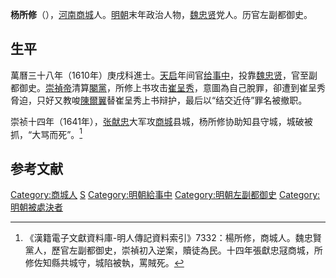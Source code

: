'''杨所修'''（{{bd|？||1641年||Yang杨}}），[[河南|河南]][[商城|商城]]人。[[明朝|明朝]]末年政治人物，[[魏忠贤|魏忠贤]]党人。历官左副都御史。

==生平==
萬曆三十八年（1610年）庚戌科進士。[[天启|天启]]年间官[[给事中|给事中]]，投靠[[魏忠贤|魏忠贤]]，官至副都御史。[[崇禎帝|崇禎帝]]清算[[閹黨|閹黨]]，所修上书攻击[[崔呈秀|崔呈秀]]，意圖為自己脫罪，卻遭到崔呈秀脅迫，只好又教唆[[陳爾翼|陳爾翼]]替崔呈秀上书辩护，最后以“结交近侍”罪名被撤职。

崇祯十四年（1641年），[[张献忠|张献忠]]大军攻[[商城|商城]]县城，杨所修协助知县守城，城破被抓，“大骂而死”。<ref>《漢籍電子文獻資料庫-明人傳記資料索引》7332：楊所修，商城人。魏忠賢黨人，歷官左副都御史，崇禎初入逆案，贖徒為民。十四年張獻忠冦商城，所修佐知縣共城守，城陷被執，罵賊死。</ref>

==参考文献==
{{reflist}}

{{萬曆三十八年庚戌科殿試金榜}}

{{Authority control}}

{{DEFAULTSORT:Yang楊}}
[[Category:商城人|Category:商城人]]
[[Category:楊姓|S]]
[[Category:明朝給事中|Category:明朝給事中]]
[[Category:明朝左副都御史|Category:明朝左副都御史]]
[[Category:明朝被處決者|Category:明朝被處決者]]